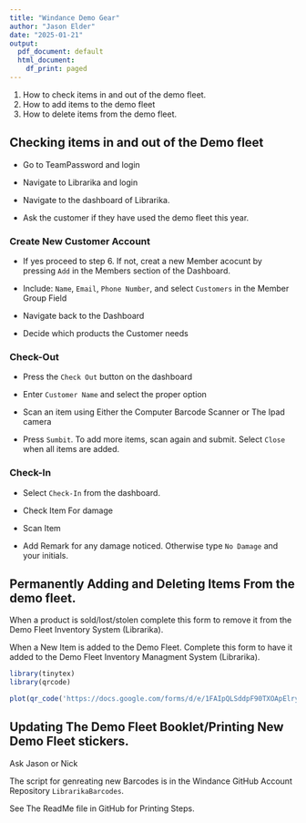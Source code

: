 ```yaml
---
title: "Windance Demo Gear"
author: "Jason Elder"
date: "2025-01-21"
output:
  pdf_document: default
  html_document:
    df_print: paged
---
```


1.  How to check items in and out of the demo fleet.
2.  How to add items to the demo fleet
3.  How to delete items from the demo fleet.

## Checking items in and out of the Demo fleet

-   Go to TeamPassword and login

-   Navigate to Librarika and login

-   Navigate to the dashboard of Librarika.

-   Ask the customer if they have used the demo fleet this year.

### Create New Customer Account

-   If yes proceed to step 6. If not, creat a new Member acocunt by pressing `Add` in the Members section of the Dashboard.

-   Include: `Name`, `Email`, `Phone Number`, and select `Customers` in the Member Group Field

-   Navigate back to the Dashboard

-   Decide which products the Customer needs

### Check-Out

-   Press the `Check Out` button on the dashboard

-   Enter `Customer Name` and select the proper option

-   Scan an item using Either the Computer Barcode Scanner or The Ipad camera

-   Press `Sumbit`. To add more items, scan again and submit. Select `Close` when all items are added.

### Check-In

-   Select `Check-In` from the dashboard.

-   Check Item For damage

-   Scan Item

-   Add Remark for any damage noticed. Otherwise type `No Damage` and your initials.

## Permanently Adding and Deleting Items From the demo fleet.

When a product is sold/lost/stolen complete this form to remove it from the Demo Fleet Inventory System (Librarika).

When a New Item is added to the Demo Fleet. Complete this form to have it added to the Demo Fleet Inventory Managment System (Librarika).

```r
library(tinytex)
library(qrcode)

plot(qr_code('https://docs.google.com/forms/d/e/1FAIpQLSddpF90TXOApElrylcqBXn94vBJvAAdQsdwZ03dcEXqjBl4Lw/viewform'))

```

## Updating The Demo Fleet Booklet/Printing New Demo Fleet stickers.

Ask Jason or Nick

The script for genreating new Barcodes is in the Windance GitHub Account Repository `LibrarikaBarcodes`.

See The ReadMe file in GitHub for Printing Steps.
